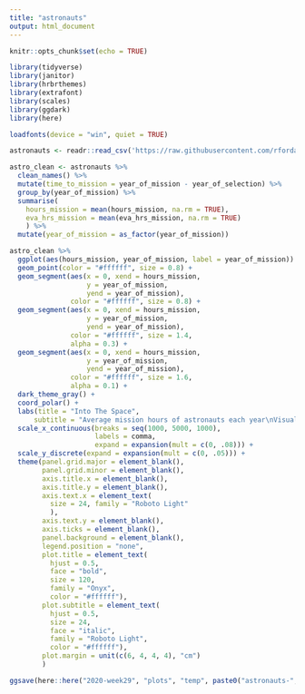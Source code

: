 ```yaml
---
title: "astronauts"
output: html_document
---
```


```r
knitr::opts_chunk$set(echo = TRUE)
```

```r
library(tidyverse)
library(janitor)
library(hrbrthemes)
library(extrafont)
library(scales)
library(ggdark)
library(here)

loadfonts(device = "win", quiet = TRUE)
```

```r
astronauts <- readr::read_csv('https://raw.githubusercontent.com/rfordatascience/tidytuesday/master/data/2020/2020-07-14/astronauts.csv')
```

```r
astro_clean <- astronauts %>% 
  clean_names() %>% 
  mutate(time_to_mission = year_of_mission - year_of_selection) %>% 
  group_by(year_of_mission) %>% 
  summarise(
    hours_mission = mean(hours_mission, na.rm = TRUE),
    eva_hrs_mission = mean(eva_hrs_mission, na.rm = TRUE)
    ) %>% 
  mutate(year_of_mission = as_factor(year_of_mission))
```

```r
astro_clean %>% 
  ggplot(aes(hours_mission, year_of_mission, label = year_of_mission)) +
  geom_point(color = "#ffffff", size = 0.8) + 
  geom_segment(aes(x = 0, xend = hours_mission, 
                   y = year_of_mission, 
                   yend = year_of_mission), 
               color = "#ffffff", size = 0.8) + 
  geom_segment(aes(x = 0, xend = hours_mission, 
                   y = year_of_mission, 
                   yend = year_of_mission), 
               color = "#ffffff", size = 1.4, 
               alpha = 0.3) +
  geom_segment(aes(x = 0, xend = hours_mission, 
                   y = year_of_mission, 
                   yend = year_of_mission), 
               color = "#ffffff", size = 1.6, 
               alpha = 0.1) +
  dark_theme_gray() + 
  coord_polar() + 
  labs(title = "Into The Space", 
      subtitle = "Average mission hours of astronauts each year\nVisualized by Farhan Reynaldo | Data by Mariya Stavnqichuk and Tatsuya Corlett") +
  scale_x_continuous(breaks = seq(1000, 5000, 1000), 
                     labels = comma,
                     expand = expansion(mult = c(0, .08))) +
  scale_y_discrete(expand = expansion(mult = c(0, .05))) +
  theme(panel.grid.major = element_blank(),
        panel.grid.minor = element_blank(), 
        axis.title.x = element_blank(), 
        axis.title.y = element_blank(),
        axis.text.x = element_text(
          size = 24, family = "Roboto Light"
          ),
        axis.text.y = element_blank(),
        axis.ticks = element_blank(),
        panel.background = element_blank(), 
        legend.position = "none", 
        plot.title = element_text(
          hjust = 0.5,
          face = "bold",
          size = 120, 
          family = "Onyx", 
          color = "#ffffff"),
        plot.subtitle = element_text(
          hjust = 0.5,
          size = 24,
          face = "italic",
          family = "Roboto Light", 
          color = "#ffffff"), 
        plot.margin = unit(c(6, 4, 4, 4), "cm")
        )

ggsave(here::here("2020-week29", "plots", "temp", paste0("astronauts-", format(Sys.time(), "%Y%m%d_%H%M%S"), ".png")), type = "cairo", height = 700, width = 700, units = "mm")
```
